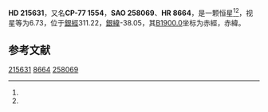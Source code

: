 {{Starbox begin
| name = HD 215631
}}
{{Starbox observe
| epoch = [[J2000.0|J2000.0]]
| constell = {{星座名待查}}<ref name=SIMBAD>{{cite web
 | url=http://simbad.u-strasbg.fr/simbad/sim-id?Ident=HR+8664
 | title =Pulsating variable Star
 | publisher=Centre de Données astronomiques de Strasbourg
 | work=SIMBAD
 | accessdate=2012-07-13}}</ref><ref name=DATA>{{cite web
 | url=http://vizier.u-strasbg.fr/viz-bin/VizieR-5?-out.add=.&-source=5050&-corr=PK=HR&-out.max=9999&HR=8664
 | title=VizieR Detailed Page
 | accessdate=2012-07-13
 | archive-date=2016-03-04
 | archive-url=https://web.archive.org/web/20160304234604/http://vizier.u-strasbg.fr/viz-bin/VizieR-5?-out.add=.&-source=5050&-corr=PK=HR&-out.max=9999&HR=8664
 | dead-url=no
 }}</ref>
| 星官 = 
| ra = {{RA|22|49|40.9}}<ref name=SIMBAD /><ref name=DATA />
| dec = {{DEC|-77|3|2}}<ref name=SIMBAD /><ref name=DATA />
| appmag_v = 6.73<ref name=SIMBAD /><ref name=DATA />
}}
{{Starbox character
| class = A4V<ref name=SIMBAD /><ref name=DATA />
| b-v = 0.11<ref name=SIMBAD /><ref name=DATA />
| u-b = 0.1<ref name=SIMBAD /><ref name=DATA />
| r-i = <ref name=SIMBAD /><ref name=DATA />
| variable = 
}}
{{Starbox astrometry
| radial_v = 0.1
| prop_mo_ra = -9
| parallax = 
| p_error = 
}}
{{Starbox catalog
| names =CP-77 1554，[[SAO星表|SAO]] 258069，[[HD星表|HD]] 215631，[[HR星表|HR]] 8664}}
{{Starbox reference |Simbad=HR+8664}}
{{Starbox end}}

'''HD 215631'''，又名'''CP-77 1554'''，'''SAO 258069'''、'''HR 8664'''，是一颗恒星<ref name=SIMBAD /><ref name=DATA />，视星等为6.73，位于[[銀道座標系|銀經]]311.22，[[銀道座標系|銀緯]]-38.05，其[[B1900.0|B1900.0]]坐标为赤經{{RA|22|41|21.6}}，赤緯{{DEC|-77|-38.05|43}}。

== 参考文献 ==
{{reflist}}

{{star-stub}}

[[Category:HD和HDE天體|215631]]
[[Category:HR天體|8664]]
[[Category:SAO天體|258069]]